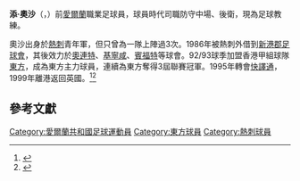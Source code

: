 {{noteTA|G1=FAcup|G2=足球}}

'''添·奧沙'''（{{lang-en|'''Tim O'Shea'''}}，{{bd|1966年|11月12日}}）前[[愛爾蘭|愛爾蘭]]職業足球員，球員時代司職防守中場、後衛，現為足球教練。

奧沙出身於[[熱刺|熱刺]]青年軍，但只曾為一隊上陣過3次。1986年被熱刺外借到[[新港郡足球會|新港郡足球會]]，其後效力於[[莱顿东方足球俱乐部|奧連特]]、[[基寧咸足球會|基寧咸]]、[[賓福特足球會|賓福特]]等球會。92/93球季加盟香港甲組球隊[[東方足球隊|東方]]，成為東方主力球員，連續為東方奪得3屆聯賽冠軍。1995年轉會[[花花足球會|快譯通]]，1999年離港返回英國。<ref>{{Cite web |url=http://hk.apple.nextmedia.com/sports/art/20120618/16435415 |title=特稿愛爾蘭奧沙曾耀東方 |access-date=2015-06-16 |archive-date=2016-03-04 |archive-url=https://web.archive.org/web/20160304212922/http://hk.apple.nextmedia.com/sports/art/20120618/16435415 |dead-url=no }}</ref><ref>{{Cite web |url=http://hk.apple.nextmedia.com/sports/art/20120129/16022743 |title=特稿：愛援奧沙叱咤港甲 |access-date=2015-06-16 |archive-date=2016-03-04 |archive-url=https://web.archive.org/web/20160304215726/http://hk.apple.nextmedia.com/sports/art/20120129/16022743 |dead-url=no }}</ref>

==參考文獻==
{{reflist}}
{{1998年戴拿斯盃香港隊}}
{{DEFAULTSORT:Oshea, Tim}}
[[Category:愛爾蘭共和國足球運動員|Category:愛爾蘭共和國足球運動員]]
[[Category:東方球員|Category:東方球員]]
[[Category:熱刺球員|Category:熱刺球員]]
{{ireland-bio-stub}}